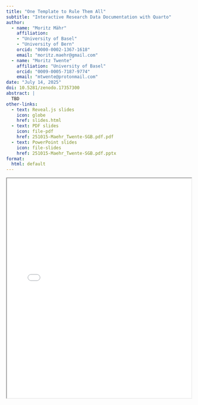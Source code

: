 ```yaml
---
title: "One Template to Rule Them All"
subtitle: "Interactive Research Data Documentation with Quarto"
author:
  - name: "Moritz Mähr"
    affiliation:
    - "University of Basel"
    - "University of Bern"
    orcid: "0000-0002-1367-1618"
    email: "moritz.maehr@gmail.com"
  - name: "Moritz Twente"
    affiliation: "University of Basel"
    orcid: "0009-0005-7187-9774"
    email: "mtwente@protonmail.com"
date: "July 14, 2025"
doi: 10.5281/zenodo.17357300
abstract: |
  TBD
other-links:
  - text: Reveal.js slides
    icon: globe
    href: slides.html
  - text: PDF slides
    icon: file-pdf
    href: 251015-Maehr_Twente-SGB.pdf.pdf
  - text: PowerPoint slides
    icon: file-slides
    href: 251015-Maehr_Twente-SGB.pdf.pptx
format:
  html: default
---
```


::: {.callout-tip title="Slide deck (Reveal JS)" collapse="true"}
<iframe src="slides.html" width="100%" height="600px" loading="lazy" allowfullscreen title="Slide deck">

This browser does not support iframes. Please open the <a href="slides.html">HTML</a> to view it.

</iframe>
:::

```{=html}
<!-- ::: {.callout-tip title="Slide deck (PDF)" collapse="true"}
<iframe src="slides.pdf" width="100%" height="600px" loading="lazy" allowfullscreen title="Slide deck">

This browser does not support PDF. Please download the <a href="slides.pdf">PDF slides</a> to view it.

</iframe>
::: -->
```